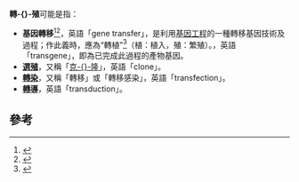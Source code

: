 '''轉-{}-殖'''可能是指：

* '''基因轉移'''<ref>{{Cite web |url=http://terms.naer.edu.tw/detail/5463115/ |title=存档副本 |access-date=2021-09-30 |archive-date=2021-09-30 |archive-url=https://web.archive.org/web/20210930022752/https://terms.naer.edu.tw/detail/5463115/ |dead-url=no }}</ref><ref>{{Cite web |url=https://www.termonline.cn/word/101204/1#s1 |title=存档副本 |access-date=2021-09-30 |archive-date=2021-09-30 |archive-url=https://web.archive.org/web/20210930011406/https://www.termonline.cn/word/101204/1#s1 |dead-url=no }}</ref>，英語「gene transfer」，是利用[[基因工程|基因工程]]的一種轉移基因技術及過程；作此義時，應為“轉植”<ref>{{Cite web |url=http://terms.naer.edu.tw/detail/168435/ |title=存档副本 |access-date=2021-11-07 |archive-date=2021-11-07 |archive-url=https://web.archive.org/web/20211107064924/https://terms.naer.edu.tw/detail/168435/ |dead-url=no }}</ref>（植：植入，殖：繁殖）。{{le|'''轉基因'''|Transgene}}，英語「transgene」，即為已完成此過程的產物基因。
* '''[[克隆|選殖]]'''，又稱「[[克隆|克-{}-隆]]」，英語「clone」。
* '''[[轉染|轉染]]'''，又稱「轉移」或「轉移感染」，英語「transfection」。
* '''[[轉導|轉導]]'''，英語「transduction」。

==參考==
<references/>
{{消歧義|CAT=二字消歧义}}